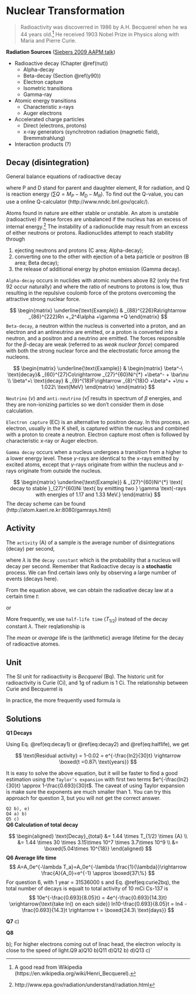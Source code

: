 # Nuclear Transformation {#nut}

> Radioactivity was discoverred in 1986 by A.H. Becquerel when he wa 44 years old.[^becq] He received 1903 Nobel Prize in Physics along with Maria and Pierre Curie.   

**Radiation Sources** ([Siebers 2009 AAPM talk](https://vimeo.com/78875937))

* Radioactive decay (Chapter \@ref(nut))
    + Alpha-decay
    + Beta-decay (Section \@ref(y90))
    + Electron capture
    + Isometric transitions
    + Gamma-ray
    
* Atomic energy transitions
    + Characteristic x-rays
    + Auger electrons
    
* Accelerated charge particles
    + Direct (electrons, protons)
    + x-ray generators (synchrotron radiation (magnetic field), Bremmstrahlung)
    
* Interaction products (?)

## Decay (disintegration) {#decays}

General balance equations of radioactive decay

\begin{equation}
 _Z^A P = ^{A-A_R}_{Z-Z_R}D + _{Z_R}^{A_R}R + \sum Q, 
\end{equation}

where P and D stand for parent and daughter element, R for radiation, and Q is reaction energy ($\sum Q = M_P-M_D-M_R$). To find out the Q-value, you can use a online Q-calculator (http://www.nndc.bnl.gov/qcalc/).

Atoms found in nature are either stable or unstable. An atom is unstable (radioactive) if these forces are unbalanced if the nucleus has an excess of internal energy.[^epa] The instability of a radionuclide  may result from an excess of either neutrons or protons. Radionuclides attempt to reach stability through

1. ejecting neutrons and protons (C area; Alpha-decay);
2. converting one to the other with ejection of a beta particle or positron (B area; Beta decay);
3. the release of additional energy by photon emission (Gamma decay). 

`Alpha-decay` occurs in nuclides with atomic numbers above 82 (only the first 92 occur naturally) and where the ratio of neutrons to protons is low, thus resulting in the repulsive coulomb force of the protons overcoming the attractive strong nuclear force.

$$
\begin{matrix}
\underline{\text{Example}} & _{88}^{226}Ra\rightarrow _{86}^{222}Rn +_2^4\alpha +\gamma +Q
\end{matrix}
$$
`Beta-decay`, a neutron within the nucleus is converted into a proton, and an electron and an antineutrino are emitted, or a proton is converted into a neutron, and a positron and a neutrino are emitted. The forces responsible for the $\beta$-decay are weak (referred to as _weak nuclear force_) compared with both the strong nuclear force and the electrostatic force among the nucleons.

$$
\begin{matrix}
\underline{\text{Example}} & \begin{matrix}
    \beta^-\  \text{decay}& _{60}^{27}Co\rightarrow _{27}^{60}Ni^{*} +\beta^- + \bar\nu \\ 
    \beta^+\  \text{decay} & _{9}^{18}F\rightarrow _{8}^{18}O +\beta^+ +\nu + 1.022\ \text{MeV}
  \end{matrix}
\end{matrix}
$$

`Neutrino` ($\nu$) and `anti-neutrino` ($\bar \nu$) results in spectrum of $\beta$ energies, and they are non-ionizing particles so we don't consider them in dose calculation.

`Electron capture` (EC) is an alternative to positron decay. In this process, an electron, usually in the K shell, is captured within the nucleus and combined with a proton to create a neutron. Electron capture most often is followed by characteristic x-ray or Auger electron.

`Gamma decay` occurs when a nucleus undergoes a transition from a higher to a lower energy level. These $\gamma$-rays are identical to the x-rays emitted by excited atoms, except that $\gamma$-rays originate from within the nucleus and x-rays originate from outside the nucleus. 

$$
\begin{matrix}
\underline{\text{Example}} & _{27}^{60}Ni^{*} \text{ decay to stable }_{27}^{60}Ni \text{ by emitting two } \gamma \text{-rays with energies of 1.17 and 1.33 MeV.}
\end{matrix}
$$
The decay scheme can be found (http://atom.kaeri.re.kr:8080/gamrays.html)

## Activity {#activity}

The `activity` (A) of a sample is the average number of disintegrations (decay) per second,

\begin{equation}
A = \frac{\Delta N}{\Delta t} = \lambda N,
\end{equation}

where $\lambda$ is the `decay constant` which is the probability that a nucleus will decay per second. Remember that Radioactive decay is a **stochastic** process. We can find certain laws only by observing a large number of events (decays here).

From the equation above, we can obtain the radioative decay law at a certain time $t$:

\begin{equation}
N = N_0 e^{-\lambda t},
(\#eq:decay1)
\end{equation}

or 
\begin{equation}
A = A_0 e^{-\lambda t}. 
(\#eq:decay2)
\end{equation}

More frequently, we use `half-life time` ($T_{1/2}$) instead of the decay constant $\lambda$. Their reqlationship is  

\begin{equation}
  T_{1/2} = \frac{\ln 2}{\lambda}.
  (\#eq:halflife)
\end{equation}

The _mean_ or _average_ life is the (arithmetic) average lifetime for the decay of radioactive atomes.

\begin{equation}
  T_{a} \equiv \frac{1}{\lambda} = 1.44T_{1/2}.
    (\#eq:avelife)
\end{equation}


## Unit {#decay-unit}

The SI unit for radioactivity is _Becquerel_ (Bq). The historic unit for radioactivity is Curie (Ci), and 1g of radium is 1 Ci. The relationship between Curie and Becquerrel is  

\begin{equation}
 1\ Ci = 3.7 \times 10^{10} \ Bq
 (\#eq:curie2bq)
\end{equation}
 
In practice, the more frequently used formula is 

\begin{equation}
  \boxed {1\ \text{GBq} = 27\ \text{mCi}}
\end{equation}


## Solutions {#nucl-solution}

**Q1 Decays**

Using Eq. \@ref(eq:decay1) or \@ref(eq:decay2) and \@ref(eq:halflife), we get

$$
\text{Residual activity} = 1-0.02 = e^{-\frac{ln2}{30}t} \rightarrow \boxed{t =0.87\ \text{years}}
$$

It is easy to solve the above equation, but it will be faster to find a good estimation using the `Taylor’s expansion` with first two terms $e^{-\frac{ln2}{30}t} \approx  1-\frac{0.693}{30}t$. The caveat of using Taylor expansion is make sure the exponents are much smaller than 1. You can try this approach for question 3, but you will not get the correct answer.

`Q2 b), e)`  
`Q4 a) b)`  
`Q5 c)`  
**Q6 Calculation of total decay**

$$
\begin{aligned}
\text{Decay}_{total} &= 1.44 \times T_{1/2} \times {A} \\
    &= 1.44 \times 30 \times 3.15\times 10^7 \times 3.7\times 10^9 \\
    &= \boxed{5.04\times 10^{18}}
\end{aligned}
$$
**Q6 Average life time**
$$
A=A_0e^{-\lambda T_a}=A_0e^{-\lambda \frac{1}{\lambda}}\rightarrow \frac{A}{A_0}=e^{-1} \approx \boxed{37\%}
$$
For question 6, with 1 year = 31536000 s and Eq. \@ref(eq:curie2bq), the total number of decays is equalt to total activity of 10 mCi Cs-137 is 
$$
10e^{-\frac{0.693}{8.05}t} = 4e^{-\frac{0.693}{14.3}t} \xrightarrow{\text{take ln() on each side}}
  ln10-\frac{0.693}{8.05}t = ln4 -\frac{0.693}{14.3}t \rightarrow t = \boxed{24.3\ \text{days}}
$$

**Q7** c)  

**Q8** 

b); For higher electrons coming out of linac head, the electron velocity is close to the speed of light.`  
`Q9 a)`  
`Q10 b)`  
`Q11 d)`  
`Q12 b) d)`  
`Q13 c)`  

[^becq]:
A good read from Wikipedia (https://en.wikipedia.org/wiki/Henri_Becquerel).

[^epa]:
http://www.epa.gov/radiation/understand/radiation.html
